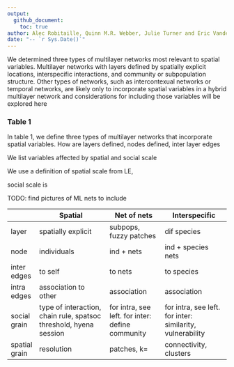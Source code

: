 ```yaml
---
output: 
  github_document:
    toc: true
author: Alec Robitaille, Quinn M.R. Webber, Julie Turner and Eric Vander Wal
date: "-- `r Sys.Date()`"
---
```


We determined three types of multilayer networks most relevant to spatial variables. Multilayer networks with layers defined by spatially explicit locations, interspecific interactions, and community or subpopulation structure. 
Other types of networks, such as intercontexual networks or temporal networks, are likely only to incorporate spatial variables in a hybrid multilayer network and considerations for including those variables will be explored here 


### Table 1

In table 1, we define three types of multilayer networks that incorporate spatial variables. 
How are layers defined, nodes defined, inter layer edges

We list variables affected by spatial and social scale

We use a definition of spatial scale from LE, 

social scale is 

TODO: find pictures of ML nets to include




|               | Spatial                                                           | Net of nets                                      | Interspecific                                              |
|---------------|-------------------------------------------------------------------|--------------------------------------------------|------------------------------------------------------------|
| layer         | spatially explicit                                                | subpops, fuzzy patches                           | dif species                                                |
| node          | individuals                                                       | ind + nets                                       | ind + species nets                                         |
| inter edges   | to self                                                           | to nets                                          | to species                                                 |
| intra edges   | association to other                                              | association                                      | association                                                |
| social grain  | type of interaction, chain rule, spatsoc threshold, hyena session | for intra, see left. for inter: define community |  for intra, see left. for inter: similarity, vulnerability |
| spatial grain | resolution                                                        | patches, k=                                      | connectivity, clusters                                     |

